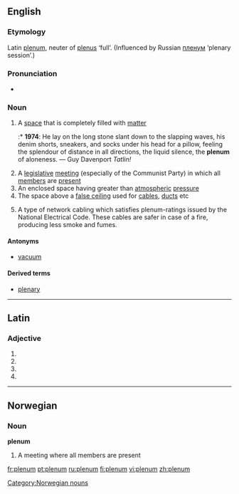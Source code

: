 ==English==

===Etymology===
Latin [[plenum#Latin|plenum]], neuter of [[plenus]] ‘full’.  (Influenced by Russian [[пленум]] ‘plenary session’.)

===Pronunciation===
* {{IPA|/'pli:nəm/}}

===Noun===
{{en-noun|pl2=plena}}

# A [[space]] that is completely filled with [[matter]]
#:* '''1974''': He lay on the long stone slant down to the slapping waves, his denim shorts, sneakers, and socks under his head for a pillow, feeling the splendour of distance in all directions, the liquid silence, the '''plenum''' of aloneness. — Guy Davenport ''Tatlin!''
# A [[legislative]] [[meeting]] (especially of the Communist Party) in which all [[member]]s are [[present]]
# An enclosed space having greater than [[atmospheric]] [[pressure]]
# The space above a [[false ceiling]] used for [[cable]]s, [[duct]]s etc
# {{computing}} A type of network cabling which satisfies plenum-ratings issued by the National Electrical Code.  These cables are safer in case of a fire, producing less smoke and fumes.

====Antonyms====
* [[vacuum]]

====Derived terms====
* [[plenary]]

----

==Latin==

===Adjective===
{{la-adj-form|plēnum}}

# {{inflection of|[[plenus#Latin|plēnus]]||nom|n|s|lang=la}}
# {{inflection of|[[plenus#Latin|plēnus]]||acc|m|s|lang=la}}
# {{inflection of|[[plenus#Latin|plēnus]]||acc|n|s|lang=la}}
# {{inflection of|[[plenus#Latin|plēnus]]||voc|n|s|lang=la}}

----

==Norwegian==

===Noun===
'''plenum'''

# A meeting where all members are present

[[Category:Norwegian nouns]]

[[fr:plenum]]
[[pt:plenum]]
[[ru:plenum]]
[[fi:plenum]]
[[vi:plenum]]
[[zh:plenum]]